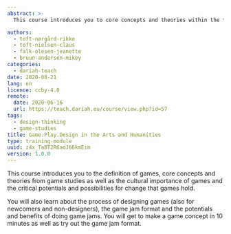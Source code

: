 ```yaml
---
abstract: >-
  This course introduces you to core concepts and theories within the field of game studies, game jams and game design.

authors:
  - toft-nørgård-rikke
  - toft-nielsen-claus
  - falk-olesen-jeanette
  - bruun-andersen-mikey
categories:
  - dariah-teach
date: 2020-08-21
lang: en
licence: ccby-4.0
remote:
  date: 2020-06-16
  url: https://teach.dariah.eu/course/view.php?id=57
tags:
  - design-thinking
  - game-studies
title: Game.Play.Design in the Arts and Humanities
type: training-module
uuid: z4x_TaBT2R6adJ66kmEim
version: 1.0.0
---
```


This course introduces you to the definition of games, core concepts and theories from game studies as well as the cultural importance of games and the critical potentials and possibilities for change that games hold.

You will also learn about the process of designing games (also for newcomers and non-designers), the game jam format and the potentials and benefits of doing game jams. You will get to make a game concept in 10 minutes as well as try out the game jam format.

<CTA
  title="Interested in learning more?"
  subtitle="Check out Game.Play.Design in the Arts and Humanities on #dariahTeach"
  url="https://teach.dariah.eu/course/view.php?id=57"
/>
